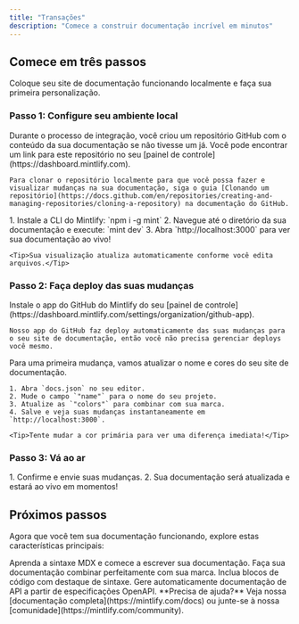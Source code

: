 ```yaml
---
title: "Transações"
description: "Comece a construir documentação incrível em minutos"
---
```


## Comece em três passos

Coloque seu site de documentação funcionando localmente e faça sua primeira personalização.

### Passo 1: Configure seu ambiente local

<AccordionGroup>
  <Accordion icon="copy" title="Clone sua documentação localmente">
    Durante o processo de integração, você criou um repositório GitHub com o conteúdo da sua documentação se não tivesse um já. Você pode encontrar um link para este repositório no seu [painel de controle](https://dashboard.mintlify.com).
    
    Para clonar o repositório localmente para que você possa fazer e visualizar mudanças na sua documentação, siga o guia [Clonando um repositório](https://docs.github.com/en/repositories/creating-and-managing-repositories/cloning-a-repository) na documentação do GitHub.
  </Accordion>
  <Accordion icon="rectangle-terminal" title="Inicie o servidor de visualização">
    1. Instale a CLI do Mintlify: `npm i -g mint`
    2. Navegue até o diretório da sua documentação e execute: `mint dev`
    3. Abra `http://localhost:3000` para ver sua documentação ao vivo!
    
    <Tip>Sua visualização atualiza automaticamente conforme você edita arquivos.</Tip>
  </Accordion>
</AccordionGroup>

### Passo 2: Faça deploy das suas mudanças

<AccordionGroup>
  <Accordion icon="github" title="Instale nosso app do GitHub">
    Instale o app do GitHub do Mintlify do seu [painel de controle](https://dashboard.mintlify.com/settings/organization/github-app).
    
    Nosso app do GitHub faz deploy automaticamente das suas mudanças para o seu site de documentação, então você não precisa gerenciar deploys você mesmo.
</Accordion>
<Accordion icon="palette" title="Atualize o nome e cores do seu site">
    Para uma primeira mudança, vamos atualizar o nome e cores do seu site de documentação.

    1. Abra `docs.json` no seu editor.
    2. Mude o campo `"name"` para o nome do seu projeto.
    3. Atualize as `"colors"` para combinar com sua marca.
    4. Salve e veja suas mudanças instantaneamente em `http://localhost:3000`.

    <Tip>Tente mudar a cor primária para ver uma diferença imediata!</Tip>
  </Accordion>
</AccordionGroup>

### Passo 3: Vá ao ar

<Accordion icon="rocket" title="Publique sua documentação">
  1. Confirme e envie suas mudanças.
  2. Sua documentação será atualizada e estará ao vivo em momentos!
</Accordion>

## Próximos passos

Agora que você tem sua documentação funcionando, explore estas características principais:

<CardGroup cols={2}>

<Card title="Escrever Conteúdo" icon="pen-to-square" href="/pt/essentials/markdown">
  Aprenda a sintaxe MDX e comece a escrever sua documentação.
</Card>

<Card title="Personalizar estilo" icon="palette" href="/pt/essentials/settings">
  Faça sua documentação combinar perfeitamente com sua marca.
</Card>

<Card title="Adicionar exemplos de código" icon="square-code" href="/pt/essentials/code">
  Inclua blocos de código com destaque de sintaxe.
</Card>

<Card title="Documentação de API" icon="code" href="/pt/api-reference/introduction">
  Gere automaticamente documentação de API a partir de especificações OpenAPI.
</Card>

</CardGroup>

<Note>
  **Precisa de ajuda?** Veja nossa [documentação completa](https://mintlify.com/docs) ou junte-se à nossa [comunidade](https://mintlify.com/community).
</Note>
